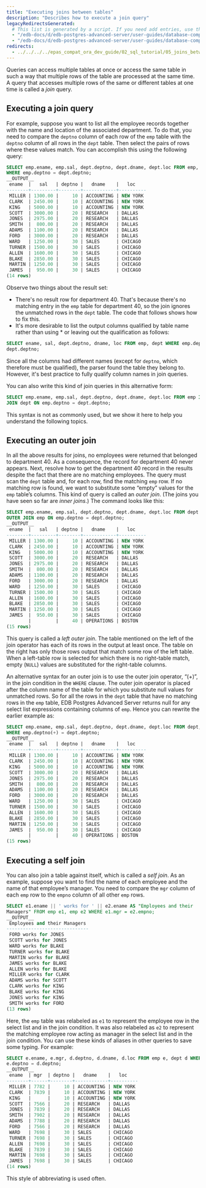 ```yaml
---
title: "Executing joins between tables"
description: "Describes how to execute a join query"
legacyRedirectsGenerated:
  # This list is generated by a script. If you need add entries, use the `legacyRedirects` key.
  - "/edb-docs/d/edb-postgres-advanced-server/user-guides/database-compatibility-for-oracle-developers-guide/9.6/Database_Compatibility_for_Oracle_Developers_Guide_v9.6.1.014.html"
  - "/edb-docs/d/edb-postgres-advanced-server/user-guides/database-compatibility-for-oracle-developers-guide/9.5/Database_Compatibility_for_Oracle_Developers_Guide.1.014.html"
redirects:
  - ../../../../epas_compat_ora_dev_guide/02_sql_tutorial/05_joins_between_tables #generated for docs/epas/reorg-role-use-case-mode
---
```


<div id="joins_between_tables" class="registered_link"></div>

Queries can access multiple tables at once or access the same table in such a way that multiple rows of the table are processed at the same time. A query that accesses multiple rows of the same or different tables at one time is called a *join* query. 

## Executing a join query 

For example, suppose you want to list all the employee records together with the name and location of the associated department. To do that, you need to compare the `deptno` column of each row of the `emp` table with the `deptno` column of all rows in the `dept` table. Then select the pairs of rows where these values match. You can accomplish this using the following query:

```sql
SELECT emp.ename, emp.sal, dept.deptno, dept.dname, dept.loc FROM emp, dept
WHERE emp.deptno = dept.deptno;
__OUTPUT__
 ename  |   sal   | deptno |   dname    |   loc
--------+---------+--------+------------+----------
 MILLER | 1300.00 |     10 | ACCOUNTING | NEW YORK
 CLARK  | 2450.00 |     10 | ACCOUNTING | NEW YORK
 KING   | 5000.00 |     10 | ACCOUNTING | NEW YORK
 SCOTT  | 3000.00 |     20 | RESEARCH   | DALLAS
 JONES  | 2975.00 |     20 | RESEARCH   | DALLAS
 SMITH  |  800.00 |     20 | RESEARCH   | DALLAS
 ADAMS  | 1100.00 |     20 | RESEARCH   | DALLAS
 FORD   | 3000.00 |     20 | RESEARCH   | DALLAS
 WARD   | 1250.00 |     30 | SALES      | CHICAGO
 TURNER | 1500.00 |     30 | SALES      | CHICAGO
 ALLEN  | 1600.00 |     30 | SALES      | CHICAGO
 BLAKE  | 2850.00 |     30 | SALES      | CHICAGO
 MARTIN | 1250.00 |     30 | SALES      | CHICAGO
 JAMES  |  950.00 |     30 | SALES      | CHICAGO
(14 rows)
```

Observe two things about the result set:

-   There's no result row for department 40. That's because there's no matching entry in the `emp` table for department 40, so the join ignores the unmatched rows in the `dept` table. The code that follows shows how to fix this.
-   It's more desirable to list the output columns qualified by table name rather than using \* or leaving out the qualification as follows:

```sql
SELECT ename, sal, dept.deptno, dname, loc FROM emp, dept WHERE emp.deptno =
dept.deptno;
```

Since all the columns had different names (except for `deptno`, which therefore must be qualified), the parser found the table they belong to. However, it's best practice to fully qualify column names in join queries.

You can also write this kind of join queries in this alternative form:

```sql
SELECT emp.ename, emp.sal, dept.deptno, dept.dname, dept.loc FROM emp INNER
JOIN dept ON emp.deptno = dept.deptno;
```

This syntax is not as commonly used, but we show it here to help you understand the following topics.

## Executing an outer join 

In all the above results for joins, no employees were returned that belonged to department 40. As a consequence, the record for department 40 never appears. Next, resolve how to get the department 40 record in the results despite the fact that there are no matching employees. The query must scan the `dept` table and, for each row, find the matching `emp` row. If no matching row is found, we want to substitute some “empty” values for the `emp` table’s columns. This kind of query is called an *outer join*. (The joins you have seen so far are *inner joins*.) The command looks like this:

```sql
SELECT emp.ename, emp.sal, dept.deptno, dept.dname, dept.loc FROM dept LEFT
OUTER JOIN emp ON emp.deptno = dept.deptno;
__OUTPUT__
 ename  |   sal   | deptno |   dname    |   loc
--------+---------+--------+------------+----------
 MILLER | 1300.00 |     10 | ACCOUNTING | NEW YORK
 CLARK  | 2450.00 |     10 | ACCOUNTING | NEW YORK
 KING   | 5000.00 |     10 | ACCOUNTING | NEW YORK
 SCOTT  | 3000.00 |     20 | RESEARCH   | DALLAS
 JONES  | 2975.00 |     20 | RESEARCH   | DALLAS
 SMITH  |  800.00 |     20 | RESEARCH   | DALLAS
 ADAMS  | 1100.00 |     20 | RESEARCH   | DALLAS
 FORD   | 3000.00 |     20 | RESEARCH   | DALLAS
 WARD   | 1250.00 |     30 | SALES      | CHICAGO
 TURNER | 1500.00 |     30 | SALES      | CHICAGO
 ALLEN  | 1600.00 |     30 | SALES      | CHICAGO
 BLAKE  | 2850.00 |     30 | SALES      | CHICAGO
 MARTIN | 1250.00 |     30 | SALES      | CHICAGO
 JAMES  |  950.00 |     30 | SALES      | CHICAGO
        |         |     40 | OPERATIONS | BOSTON
(15 rows)
```

This query is called a *left outer join*. The table mentioned on the left of the join operator has each of its rows in the output at least once. The table on the right has only those rows output that match some row of the left table. When a left-table row is selected for which there is no right-table match, empty (`NULL`) values are substituted for the right-table columns.

An alternative syntax for an outer join is to use the outer join operator, “(+)”, in the join condition in the `WHERE` clause. The outer join operator is placed after the column name of the table for which you substitute null values for unmatched rows. So for all the rows in the `dept` table that have no matching rows in the `emp` table, EDB Postgres Advanced Server returns null for any select list expressions containing columns of `emp`. Hence you can rewrite the earlier example as:

```sql
SELECT emp.ename, emp.sal, dept.deptno, dept.dname, dept.loc FROM dept, emp
WHERE emp.deptno(+) = dept.deptno;
__OUTPUT__
 ename  |   sal   | deptno |   dname    |   loc
--------+---------+--------+------------+----------
 MILLER | 1300.00 |     10 | ACCOUNTING | NEW YORK
 CLARK  | 2450.00 |     10 | ACCOUNTING | NEW YORK
 KING   | 5000.00 |     10 | ACCOUNTING | NEW YORK
 SCOTT  | 3000.00 |     20 | RESEARCH   | DALLAS
 JONES  | 2975.00 |     20 | RESEARCH   | DALLAS
 SMITH  |  800.00 |     20 | RESEARCH   | DALLAS
 ADAMS  | 1100.00 |     20 | RESEARCH   | DALLAS
 FORD   | 3000.00 |     20 | RESEARCH   | DALLAS
 WARD   | 1250.00 |     30 | SALES      | CHICAGO
 TURNER | 1500.00 |     30 | SALES      | CHICAGO
 ALLEN  | 1600.00 |     30 | SALES      | CHICAGO
 BLAKE  | 2850.00 |     30 | SALES      | CHICAGO
 MARTIN | 1250.00 |     30 | SALES      | CHICAGO
 JAMES  |  950.00 |     30 | SALES      | CHICAGO
        |         |     40 | OPERATIONS | BOSTON
(15 rows)
```

## Executing a self join 

You can also join a table against itself, which is called a *self join*. As an example, suppose you want to find the name of each employee and the name of that employee’s manager. You need to compare the `mgr` column of each `emp` row to the `empno` column of all other `emp` rows.

```sql
SELECT e1.ename || ' works for ' || e2.ename AS "Employees and their
Managers" FROM emp e1, emp e2 WHERE e1.mgr = e2.empno;
__OUTPUT__
 Employees and their Managers
------------------------------
 FORD works for JONES
 SCOTT works for JONES
 WARD works for BLAKE
 TURNER works for BLAKE
 MARTIN works for BLAKE
 JAMES works for BLAKE
 ALLEN works for BLAKE
 MILLER works for CLARK
 ADAMS works for SCOTT
 CLARK works for KING
 BLAKE works for KING
 JONES works for KING
 SMITH works for FORD
(13 rows)
```

Here, the `emp` table was relabeled as `e1` to represent the employee row in the select list and in the join condition. It was also relabeled as `e2` to represent the matching employee row acting as manager in the select list and in the join condition. You can use these kinds of aliases in other queries to save some typing. For example:

```sql
SELECT e.ename, e.mgr, d.deptno, d.dname, d.loc FROM emp e, dept d WHERE
e.deptno = d.deptno;
__OUTPUT__
 ename  | mgr  | deptno |   dname    |   loc
--------+------+--------+------------+----------
 MILLER | 7782 |     10 | ACCOUNTING | NEW YORK
 CLARK  | 7839 |     10 | ACCOUNTING | NEW YORK
 KING   |      |     10 | ACCOUNTING | NEW YORK
 SCOTT  | 7566 |     20 | RESEARCH   | DALLAS
 JONES  | 7839 |     20 | RESEARCH   | DALLAS
 SMITH  | 7902 |     20 | RESEARCH   | DALLAS
 ADAMS  | 7788 |     20 | RESEARCH   | DALLAS
 FORD   | 7566 |     20 | RESEARCH   | DALLAS
 WARD   | 7698 |     30 | SALES      | CHICAGO
 TURNER | 7698 |     30 | SALES      | CHICAGO
 ALLEN  | 7698 |     30 | SALES      | CHICAGO
 BLAKE  | 7839 |     30 | SALES      | CHICAGO
 MARTIN | 7698 |     30 | SALES      | CHICAGO
 JAMES  | 7698 |     30 | SALES      | CHICAGO
(14 rows)
```

This style of abbreviating is used often.
